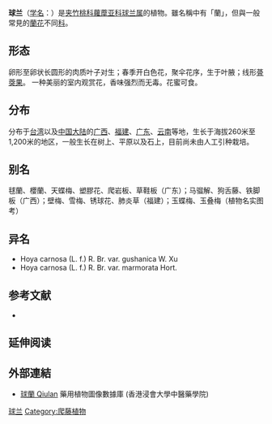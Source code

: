 {{Speciesbox
| name = 球兰
| status = 
| status_system = 
| image = Hoya_carnosa.jpg
| genus = Hoya
| species = carnosa
| authority = (L. f.) R. Br.
}}

'''球兰'''（[[学名|学名]]：{{lang|la|''Hoya carnosa''}}）是[[夹竹桃科|夹竹桃科]][[蘿藦亚科|蘿藦亚科]][[球兰属|球兰属]]的植物。雖名稱中有「蘭」，但與一般常見的[[蘭花|蘭花]]不同[[科_(生物)|科]]。

==形态==
卵形至卵状长圆形的肉质叶子对生；春季开白色花，聚伞花序，生于叶腋；线形[[蓇葖果|蓇葖果]]。
一种美丽的室内观赏花，香味强烈而无毒。花蜜可食。

==分布==
分布于[[台湾|台湾]]以及[[中国大陆|中国大陆]]的[[广西|广西]]、[[福建|福建]]、[[广东|广东]]、[[云南|云南]]等地，生长于海拔260米至1,200米的地区，一般生长在树上、平原以及石上，目前尚未由人工引种栽培。

== 别名 ==
毬蘭、櫻蘭、天蝶梅、塑膠花、爬岩板、草鞋板（广东）；马骝解、狗舌藤、铁脚板（广西）；壁梅、雪梅、锈球花、肺炎草（福建）；玉蝶梅、玉叠梅（植物名实图考）

== 异名 ==
* Hoya carnosa (L. f.) R. Br. var. gushanica W. Xu
* Hoya carnosa (L. f.) R. Br. var. marmorata Hort.

== 参考文献 ==
<div class="references-small">
* {{cite web| url =http://www.bioinfo.cn/db05/KmzwSpecies.php?action=view&id=1762| title =球兰| work =《中国高等植物数据库全库》| publisher =中国科学院微生物研究所| author =昆明植物研究所| accessdate =2009-02-22| deadurl =yes| archiveurl =https://web.archive.org/web/20160305035522/http://www.bioinfo.cn/db05/KmzwSpecies.php?action=view&id=1762| archivedate =2016-03-05}}
</div>

== 延伸阅读 ==
{{Wikisource further reading}}

==外部連結==		
* [http://libproject.hkbu.edu.hk/was40/detail?lang=ch&channelid=1288&searchword=herb_id=D01289 球蘭 Qiulan] {{Wayback|url=http://libproject.hkbu.edu.hk/was40/detail?lang=ch&channelid=1288&searchword=herb_id=D01289 |date=20190916084305 }} 藥用植物圖像數據庫 (香港浸會大學中醫藥學院) {{zh-hant}}{{en}}
{{Taxonbar|from=Q134347}}

[[Category:球兰属|球兰]]
[[Category:爬藤植物|Category:爬藤植物]]


{{植物小作品}}